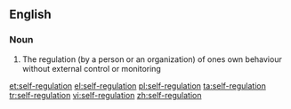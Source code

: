 ==English==

===Noun===
{{en-noun|head=[[self]]-[[regulation]]|-}}

# The regulation (by a person or an organization) of ones own behaviour without external control or monitoring

[[et:self-regulation]]
[[el:self-regulation]]
[[pl:self-regulation]]
[[ta:self-regulation]]
[[tr:self-regulation]]
[[vi:self-regulation]]
[[zh:self-regulation]]